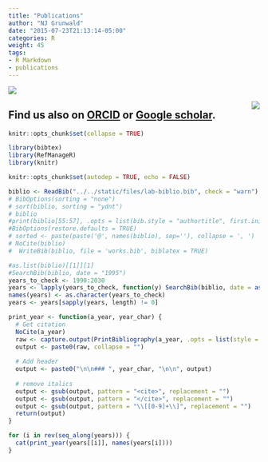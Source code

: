 ```yaml
---
title: "Publications"
author: "NJ Grunwald"
date: "2015-07-23T21:13:14-05:00"
categories: R
weight: 45
tags:
- R Markdown
- publications
---
```


![](img/journal-logo.png)

<img src="img/aps-journals-logo.png" align="right" />

## Find us also on [ORCID](https://orcid.org/0000-0003-1656-7602) or [Google scholar](https://scholar.google.com/citations?user=t55Dt5sAAAAJ&hl=en). 

```r
knitr::opts_chunk$set(collapse = TRUE)
```

```r
library(bibtex)
library(RefManageR)
library(knitr)

knitr::opts_chunk$set(autodep = TRUE, echo = FALSE)
```

```r
biblio <- ReadBib("../../static/files/lab-biblio.bib", check = "warn")
# BibOptions(sorting = "none")
# sort(biblio, sorting = "ydnt")
# biblio
#print(biblio[55:57], .opts = list(bib.style = "authortitle", first.inits = FALSE))
#BibOptions(restore.defaults = TRUE)
# sorted <- paste(paste('@', names(biblio), sep=''), collapse = ', ')
# NoCite(biblio)
#  WriteBib(biblio, file = 'works.bib', biblatex = TRUE)

#as.list(biblio)[[1]][1]
#SearchBib(biblio, date = "1995")
years_to_check <- 1990:2030
years <- lapply(years_to_check, function(y) SearchBib(biblio, date = as.character(y)))
names(years) <- as.character(years_to_check)
years <- years[sapply(years, length) != 0]

print_year <- function(a_year, year_char) {
  # Get citation
  NoCite(a_year)
  raw <- capture.output(PrintBibliography(a_year, .opts = list(style = "HTML")))
  output <- paste0(raw, collapse = "")
  
  # Add header
  output <- paste0("\n\n### ", year_char, "\n\n", output)
  
  # remove italics
  output <- gsub(output, pattern = "<cite>", replacement = "")
  output <- gsub(output, pattern = "</cite>", replacement = "")
  output <- gsub(output, pattern = "\\[[0-9]+\\]", replacement = "")
  return(output)
}

```

```r
for (i in rev(seq_along(years))) {
  cat(print_year(years[[i]], names(years[i])))
}
```


